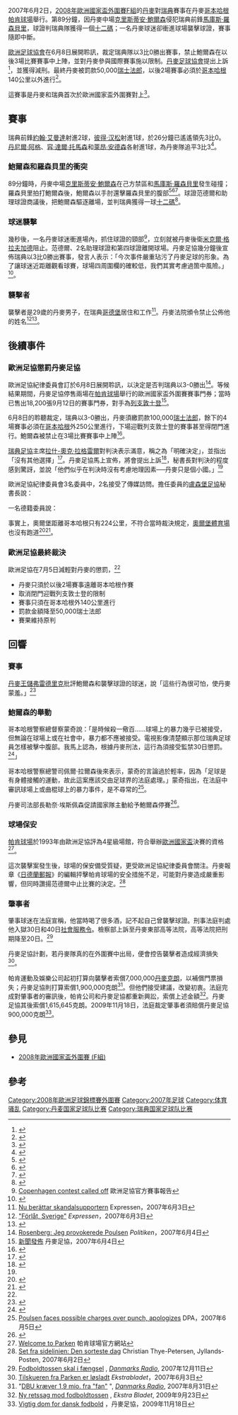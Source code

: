 {{Infobox civilian attack
| title      = 帕肯球場襲擊案
| image      = Kparken.JPG
| caption    = [[帕肯球場|帕肯球場]]
| location   = [[丹麥|丹麥]][[哥本哈根|哥本哈根]][[帕肯球場|帕肯球場]]
| target     = [[赫伯特·范德爾|赫伯特·范德爾]]
| date       = 2007年6月2日
| time       = 晚上9時50分
| timezone   = [[歐洲中部夏令時間|歐洲中部夏令時間]]
| type       = [[傷人|傷人]]
| fatalities = 
| injuries   = 
| perps      = 不知名29歲丹麥男子
| susperps   = 
| weapons    = 
}}

2007年6月2日，[[2008年歐洲國家盃外圍賽_(F組)|2008年歐洲國家盃外圍賽F組]]的[[丹麥國家足球隊|丹麥]]對[[瑞典國家足球隊|瑞典]]賽事在丹麥[[哥本哈根|哥本哈根]][[帕肯球場|帕肯球場]]舉行。第89分鐘，因丹麥中場[[克里斯蒂安·鮑爾森|克里斯蒂安·鮑爾森]]侵犯瑞典前鋒[[馬庫斯·羅森貝里|馬庫斯·羅森貝里]]，球證判瑞典隊獲得一個[[十二碼|十二碼]]；一名丹麥球迷卻衝進球場襲擊球證，賽事隨即中斷。

[[歐洲足球協會|歐洲足球協會]]在6月8日展開聆訊，裁定瑞典隊以3比0勝出賽事，禁止鮑爾森在以後3場比賽賽事中上陣，並對丹麥參與國際賽事施以限制。[[丹麥足球協會|丹麥足球協會]]提出上訴<ref>{{cite news |title=Denmark appeal UEFA verdicts |work=[[UEFA|UEFA]] |language=en |date=2007-06-11 |url=http://www.uefa.com/competitions/euro/news/kind=1/newsid=549676.html |accessdate=2007-06-11 |7= |deadurl=yes |archiveurl=https://web.archive.org/web/20070614052723/http://www.uefa.com/competitions/euro/news/kind%3D1/newsid%3D549676.html |archivedate=2007-06-14 }}</ref>，並獲得減刑。最終丹麥被罰款50,000[[瑞士法郎|瑞士法郎]]，以後2場賽事必須於[[哥本哈根|哥本哈根]]140公里以外進行<ref name="jianxing">{{cite news| title =UEFA mildner Danmarks straf| work =[[TV2_(丹麥)|TV2]]| language =da| date =2007-07-05| url =http://sporten.tv2.dk/fodbold/article.php/id-7481778.html?forside| accessdate =2007-07-05| archive-date =2019-08-22| archive-url =https://web.archive.org/web/20190822004813/https://sport.tv2.dk/fodbold/article.php/id-7481778:uefa-mildner-danmarks-straf.html-forside?forside=| dead-url =no}}</ref>。

這賽事是丹麥和瑞典首次於歐洲國家盃外圍賽對上<ref>{{cite news 
 |title=Nordic neighbors resume rivalry 
 |work=[[UEFA|UEFA]] 
 |language=en 
 |date=2007-06-02 
 |url=http://www.uefa.com/competitions/euro/news/kind=1/newsid=544514.html 
 |accessdate=2007-06-11 
 |deadurl=yes 
 |archiveurl=https://web.archive.org/web/20070603091308/http://www.uefa.com/competitions/euro/news/kind%3D1/newsid%3D544514.html 
 |archivedate=2007-06-03 
 }}</ref>。

==賽事==
瑞典前鋒[[約翰·艾曼達|約翰·艾曼達]]射進2球，[[彼得·汉松|彼得·汉松]]射進1球，於26分鐘已遙遙領先3比0。[[丹尼爾·阿格|丹尼爾·阿格]]、[[容·達爾·托馬森|容·達爾·托馬森]]和[[萊昂·安德森|萊昂·安德森]]各射進1球，為丹麥隊追平3比3<ref>{{cite news |title=UEFA official match report (minute by minute) |work=[[UEFA|UEFA]] |language=en |date=2007-06-02 |url=http://www.uefa.com/competitions/euro/fixturesresults/round=2241/match=83725/report=mbm.html |accessdate=2007-06-11 |deadurl=yes |archiveurl=https://web.archive.org/web/20070604142330/http://www.uefa.com/competitions/euro/fixturesresults/round%3D2241/match%3D83725/report%3Dmbm.html |archivedate=2007-06-04 }}</ref>。

===鮑爾森和羅森貝里的衝突===
89分鐘時，丹麥中場[[克里斯蒂安·鮑爾森|克里斯蒂安·鮑爾森]]在己方禁區和[[馬庫斯·羅森貝里|馬庫斯·羅森貝里]]發生碰撞；羅森貝里拍打鮑爾森後，鮑爾森以手肘還擊羅森貝里的腹部<ref>{{cite news| last =Helmer| first =Jesper| title =Rosenberg: Jeg slog også Poulsen| work =[[Nyhedsavisen|Nyhedsavisen]]| language =da| date =2007-06-02| url =http://avisen.dk/rosenberg-slog-ogsaa-poulsen-020607.aspx| accessdate =2007-06-06| archive-date =2007-08-17| archive-url =https://web.archive.org/web/20070817234552/http://avisen.dk/rosenberg-slog-ogsaa-poulsen-020607.aspx| dead-url =no}}</ref><ref>{{cite news| title =Denmark-Sweden Euro tie abandoned| work =[[BBC|BBC Sport]]| language =en| date =2007-06-04| url =http://news.bbc.co.uk/sport2/hi/football/internationals/6715785.stm| accessdate =2007-06-09| archive-date =2019-04-24| archive-url =https://web.archive.org/web/20190424093015/http://news.bbc.co.uk/sport2/hi/football/internationals/6715785.stm| dead-url =no}}</ref><ref>{{cite news |title=The comeback that never was |work=[[哥本哈根郵報|Copenhagen Post]] |language=en |date=2007-06-04 |url=http://www.cphpost.dk/get/101988.html |accessdate=2007-06-09 |deadurl=yes |archiveurl=https://web.archive.org/web/20070607053236/http://www.cphpost.dk/get/101988.html |archivedate=2007-06-07 }}</ref>。球證范德爾和助理球證商議後，把鮑爾森驅逐離場，並判瑞典獲得一球[[十二碼|十二碼]]<ref>{{cite news| last =Burlund| first =Martin| title =UEFA to decide on Denmark-Sweden abandonment| work =[[衛報|衛報]]| language =en| date =2007-06-02| url =http://football.guardian.co.uk/breakingnews/feedstory/0,,-6679435,00.html| accessdate =2007-06-09| deadurl =yes| archiveurl =https://web.archive.org/web/20070606085609/http://football.guardian.co.uk/breakingnews/feedstory/0%2C%2C-6679435%2C00.html| archivedate =2007-06-06}}</ref>。

===球迷襲擊===
幾秒後，一名丹麥球迷衝進場內，抓住球證的頸部<ref>[http://www.uefa.com/competitions/euro/fixturesresults/round=2241/match=83725/report=rp.html Copenhagen contest called off] {{Wayback|url=http://www.uefa.com/competitions/euro/fixturesresults/round=2241/match=83725/report=rp.html |date=20070604142544 }}歐洲足協官方賽事報告</ref>，立刻就被丹麥後衛[[米克爾·格拉夫加德|米克爾·格拉夫加德]]阻止。范德爾、2名助理球證和第四球證離開球場。丹麥足協幾分鐘後宣佈瑞典以3比0勝出賽事，發言人表示：「今次事件嚴重玷污了丹麥足球的形象。為了讓球迷近距離觀看球賽，球場四周圍欄的確較低，我們其實考慮過箇中風險。」<ref>{{cite news|title=吹罰12碼 險遭球迷打 球證難撈!|url=http://www.mingpaotor.com/htm/News/20070604/ts01.htm|work=[[明報|明報]]新聞網|date=2007-06-04|accessdate=2009-11-20|deadurl=yes|archiveurl=https://archive.is/20070808002211/http://www.mingpaotor.com/htm/News/20070604/ts01.htm|archivedate=2007-08-08}}</ref>。

===襲擊者===
襲擊者是29歲的丹麥男子，在瑞典[[哥德堡|哥德堡]]居住和工作<ref>[http://www.expressen.se/sport/fotboll/1.706487 Nu berättar skandalsupportern] {{Wayback|url=http://www.expressen.se/sport/fotboll/1.706487 |date=20110516160132 }} Expressen，2007年6月3日</ref>。丹麥法院頒令禁止公佈他的姓名<ref>[http://www.expressen.se/nyheter/1.706822 "Förlåt, Sverige"] {{Wayback|url=http://www.expressen.se/nyheter/1.706822 |date=20110516160209 }}''Expressen''，2007年6月3日</ref><ref>{{cite news| last =Dam| first =Camilla| title =Nu siger han undskyld| work =[[丹麥電台|Danmarks Radio]]| language =da| date =2007-06-04| url =http://www.dr.dk/Sporten/Fodbold/Landsholdet/2007/06/04/083025.htm?wbc_purpose=updatehttp..| accessdate =2007-06-06| archive-date =2012-03-24| archive-url =https://web.archive.org/web/20120324091643/http://www.dr.dk/Sporten/Fodbold/Landsholdet/2007/06/04/083025.htm?wbc_purpose=updatehttp..| dead-url =no}}</ref>。

==後續事件==
===歐洲足協懲罰丹麥足協===
歐洲足協紀律委員會訂於6月8日展開聆訊，以決定是否判瑞典以3-0勝出<ref>[http://politiken.dk/fodbold/article317266.ece Rosenberg: Jeg provokerede Poulsen] {{Wayback|url=http://politiken.dk/fodbold/article317266.ece |date=20070604180727 }} ''Politiken''，2007年6月4日</ref>。等候結果期間，丹麥足協停售兩場在[[帕肯球場|帕肯球場]]舉行的歐洲國家盃外圍賽賽事門券；當時已售出18,200張9月12日的賽事門券，對手為[[列支敦士登國家足球隊|列支敦士登]]<ref>[http://www.dbu.dk/news/newsShow.aspx?id=239273 新聞發佈] {{Wayback|url=http://www.dbu.dk/news/newsShow.aspx?id=239273 |date=20160415102133 }} 丹麥足協，2007年6月4日</ref>。

6月8日的聆聽裁定，瑞典以3-0勝出，丹麥須繳罰款100,000[[瑞士法郎|瑞士法郎]]，餘下的4場賽事必須在[[哥本哈根|哥本哈根]]外250公里進行，下場迎戰列支敦士登的賽事甚至得閉門進行。鮑爾森被禁止在3場比賽賽事中上陣<ref>{{cite news |title=Copenhagen contest goes to Sweden |work=[[UEFA|UEFA]] |language=en |date=2007-06-08 |url=http://www.uefa.com/competitions/euro/news/kind=1/newsid=548881.html |accessdate=2007-06-11 |deadurl=yes |archiveurl=https://web.archive.org/web/20070610221134/http://www.uefa.com/competitions/euro/news/kind%3D1/newsid%3D548881.html |archivedate=2007-06-10 }}</ref>。

[[瑞典足協|瑞典足協]]主席[[拉什-奧克·拉格雷爾|拉什-奧克·拉格雷爾]]對判決表示滿意，稱之為「明確決定」，並指出「沒有其他選擇」<ref>{{cite news | last =[[法新社|AFP]]|title =Danes unhappy with UEFA ruling| work =[[Independent_Online|Independent Online]]| language =en| date =2007-06-08| url =http://www.int.iol.co.za/index.php?set_id=6&click_id=2831&art_id=nw20070608144243781C477679| accessdate =2007-06-11  }}</ref>。丹麥足協馬上宣佈，將會提出上訴<ref name=IHT>{{cite news| last =[[美聯社|美聯社]]| coauthors =Jan M. Olsen| title =UEFA awards Sweden 3-0 win over Denmark after Danish fan attack on referee| work =[[International_Herald_Tribune|International Herald Tribune]]| language =en| date =2007-06-08| url =http://www.iht.com/articles/ap/2007/06/08/sports/EU-SPT-SOC-UEFA-Referee-Attack.php| accessdate =2007-06-11| archive-date =2019-08-22| archive-url =https://web.archive.org/web/20190822004837/https://www.nytimes.com/| dead-url =no}}</ref>，秘書長對判決的程度感到驚訝，並說「他們似乎在判決時沒有考慮地理因素──丹麥只是個小國。」<ref name=IHT/>

歐洲足協紀律委員會3名委員中，2名接受了傳媒訪問。擔任委員的[[盧森堡足協|盧森堡足協]]秘書長說：
{{cquote|250公里（的限制），只是確保他們得遠離哥本哈根比賽。……我認為應該讓他們有機會在丹麥國內進行比賽。我沒有看見判決的文字，所以不知道它怎麼寫。<ref name=tv2aalborg>{{cite news | title =UEFA-folk trækker i land| work =[[TV_2|TV 2]]| language =da| date =2007-06-09| url =http://nyhederne.tv2.dk/article.php/id-7212656.html?forside| accessdate =2007-06-09  }}</ref>}}

一名德籍委員說：
{{cquote|丹麥其實可以在[[奧爾堡|奧爾堡]]比賽啊。他們那裏有[[跑道|跑道]]，不是嗎？……我不知道丹麥各地的距離，這點有待商議。<ref name=tv2aalborg/>}}

事實上，奧爾堡距離哥本哈根只有224公里，不符合當時裁決規定，[[奧爾堡體育場|奧爾堡體育場]]也沒有跑道<ref>{{cite web |title=Aalborg Stadion |publisher=The Stadium Guide |url=http://www.stadiumguide.com/aalborgstadion.htm |accessdate=2007-06-11 |deadurl=yes |archiveurl=https://web.archive.org/web/20070310161136/http://www.stadiumguide.com/aalborgstadion.htm |archivedate=2007-03-10 }}</ref><ref>{{cite web| title =Aalborg Stadion| publisher =World Stadiums| url =http://www.worldstadiums.com/stadium_pictures/europe/denmark/aalborg_stadion.shtml| accessdate =2007-06-11| archive-date =2020-11-17| archive-url =https://web.archive.org/web/20201117071949/http://www.worldstadiums.com/stadium_pictures/europe/denmark/aalborg_stadion.shtml| dead-url =no}}</ref>。

===歐洲足協最終裁決===
歐洲足協在7月5日減輕對丹麥的懲罰，<ref name="jianxing"/>
*丹麥只須於以後2場賽事遠離哥本哈根作賽
*取消閉門迎戰列支敦士登的限制
*賽事只須在哥本哈根外140公里進行
*罰款金額降至50,000瑞士法郎
*賽果維持原判

==回響==
===賽事===
[[弗雷德里克_(丹麥王儲)|丹麥王儲弗雷德里克]]批評鮑爾森和襲擊球證的球迷，說「這些行為很可怕，使丹麥蒙羞。」<ref>{{cite news| last =Christensen| first =Mia| title =Kronprins Frederik raser over skandalekamp| work =[[Nyhedsavisen|Nyhedsavisen]]| language =da| date =2007-06-08| url =http://avisen.dk/kronprins-frederik-raser-fodboldkamp-080607.aspx| accessdate =2007-06-09| archive-date =2007-08-18| archive-url =https://web.archive.org/web/20070818013919/http://avisen.dk/kronprins-frederik-raser-fodboldkamp-080607.aspx| dead-url =no}}</ref>

===鮑爾森的舉動===
哥本哈根警察總督察蒙奇說：「是時候殺一儆百……球場上的暴力幾乎已被接受，但無論在球場上或在社會中，暴力都不應被接受。電視影像清楚顯示那位瑞典足球員怎樣被擊中腹部。我馬上認為，根據丹麥刑法，這行為須接受監禁30日懲罰。<ref>{{cite news| title =Politikommissær: Christian Poulsen bør sigtes for vold| work =[[24timer|24timer]]| language =da| date =2007-06-04| url =http://www.24timer.dk/24t/forums/show/46/162.page| accessdate =2007-06-11| deadurl =yes| archiveurl =https://web.archive.org/web/20070607015331/http://24timer.dk/24t/forums/show/46/162.page| archivedate =2007-06-07}}</ref>」

哥本哈根警察總警司佩爾·拉爾森後來表示，蒙奇的言論過於輕率，因為「足球是有身體接觸的運動，故此這案應該交由足球界的法庭處理。」蒙奇指出，在法庭中審訊球場上或曲棍球上的暴力事件，是不尋常的<ref>[http://www.eux.tv/article.aspx?articleId=9274 Poulsen faces possible charges over punch, apologizes] {{Wayback|url=http://www.eux.tv/article.aspx?articleId=9274 |date=20070910000247 }} DPA，2007年6月5日</ref>。

丹麥司法部長勒奈·埃斯佩森促請國家隊主動給予鮑爾森停賽<ref>{{cite news 
 |title=Justitsminister: Poulsen skal af landsholdet 
 |work=[[Politiken|Politiken]] 
 |language=da 
 |date=2007-06-04 
 |url=http://politiken.dk/fodbold/article318835.ece 
 |accessdate=2007-06-05 
 |deadurl=yes 
 |archiveurl=https://web.archive.org/web/20070607225057/http://politiken.dk/fodbold/article318835.ece 
 |archivedate=2007-06-07 
 }}</ref>。

===球場保安===
[[帕肯球場|帕肯球場]]於1993年由歐洲足協評為4星級場館，符合舉辦[[歐洲國家盃|歐洲國家盃]]決賽的資格<ref>[http://www.parken.dk/script/site/page.asp?artid=146 Welcome to Parken] {{Wayback|url=http://www.parken.dk/script/site/page.asp?artid=146 |date=20070219015307 }}帕肯球場官方網站</ref>。

這次襲擊案發生後，球場的保安備受質疑，更受歐洲足協紀律委員會關注。丹麥報章《[[日德蘭郵報|日德蘭郵報]]》的編輯抨擊帕肯球場的安全措施不足，可能對丹麥造成嚴重影響，但同時讚揚范德爾中止比賽的決定。<ref>[http://jp.dk/sport/fodbold/article958269.ece Set fra sidelinien: Den sorteste dag] {{Wayback|url=http://jp.dk/sport/fodbold/article958269.ece |date=20080502105441 }} Christian Thye-Petersen, Jyllands-Posten, 2007年6月2日</ref>

===肇事者===
肇事球迷在法庭宣稱，他當時喝了很多酒，記不起自己曾襲擊球證。刑事法庭判處他入獄30日和40日[[社會服務令|社會服務令]]。檢察部上訴至丹麥東部高等法院，高等法院把刑期降至20日。<ref>[http://www.dr.dk/Nyheder/Indland/2007/12/11/113150.htm Fodboldtossen skal i fængsel] {{Wayback|url=http://www.dr.dk/Nyheder/Indland/2007/12/11/113150.htm |date=20121017214118 }}, ''[[丹麥電台|Danmarks Radio]]'', 2007年12月11日</ref>

丹麥足協計劃，若丹麥隊真的在外圍賽中出局，便會控告襲擊者造成經濟損失<ref>[http://ekstrabladet.dk/112/article304926.ece Tilskueren fra Parken er løsladt] {{Wayback|url=http://ekstrabladet.dk/112/article304926.ece |date=20070606070738 }} ''Ekstrabladet''，2007年6月3日</ref>。

帕肯運動及娛樂公司起初打算向襲擊者索償7,000,000[[丹麥克朗|丹麥克朗]]，以補償門票損失；丹麥足協則打算索償1,900,000克朗<ref>"[http://www.dr.dk/Sporten/Fodbold/Landsholdet/2007/08/31/170031.htm DBU kræver 1,9 mio. fra "fan"] {{Wayback|url=http://www.dr.dk/Sporten/Fodbold/Landsholdet/2007/08/31/170031.htm |date=20120406093344 }}", ''[[丹麥電台|Danmarks Radio]]'', 2007年8月31日</ref>。但他們接受建議，改變初衷。法庭完成對肇事者的審訊後，帕肯公司和丹麥足協都重新興訟，索償上述金額<ref>[http://ekstrabladet.dk/sport/fodbold/landsholdsfodbold/article1227404.ece Ny retssag mod fodboldtossen] {{Wayback|url=http://ekstrabladet.dk/sport/fodbold/landsholdsfodbold/article1227404.ece |date=20100130024515 }}, ''Ekstra Bladet'', 2009年9月23日</ref>。丹麥足協其後索償1,615,645克朗。2009年11月18日，法庭裁定肇事者須賠償丹麥足協900,000克朗<ref>[http://www.dbu.dk/news/newsShow.aspx?id=252412 Vigtig dom for dansk fodbold] {{Wayback|url=http://www.dbu.dk/news/newsShow.aspx?id=252412 |date=20110921191119 }}，丹麥足協，2009年11月18日</ref>。

==參見==
*[[2008年歐洲國家盃外圍賽_(F組)|2008年歐洲國家盃外圍賽 (F組)]]

==參考==
{{reflist|2}}

[[Category:2008年歐洲足球錦標賽外圍賽|Category:2008年歐洲足球錦標賽外圍賽]]
[[Category:2007年足球|Category:2007年足球]]
[[Category:体育骚乱|Category:体育骚乱]]
[[Category:丹麦国家足球队比赛|Category:丹麦国家足球队比赛]]
[[Category:瑞典国家足球队比赛|Category:瑞典国家足球队比赛]]